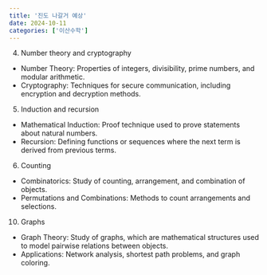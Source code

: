 ```yaml
---
title: '진도 나갈거 예상'
date: 2024-10-11
categories: ['이산수학']
---
```


4. Number theory and cryptography
- Number Theory: Properties of integers, divisibility, prime numbers, and modular arithmetic.
- Cryptography: Techniques for secure communication, including encryption and decryption methods.

5. Induction and recursion
- Mathematical Induction: Proof technique used to prove statements about natural numbers.
- Recursion: Defining functions or sequences where the next term is derived from previous terms.

6. Counting
- Combinatorics: Study of counting, arrangement, and combination of objects.
- Permutations and Combinations: Methods to count arrangements and selections.

10. Graphs
- Graph Theory: Study of graphs, which are mathematical structures used to model pairwise relations between objects.
- Applications: Network analysis, shortest path problems, and graph coloring.

